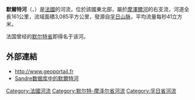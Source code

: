 {{noteTA
|G1=法国地名
|G2=单位
}}
{{Infobox river
  | name              = 默爾特河
  | native_name       = Meurthe
  | image             = La Meurthe à Nancy.jpg
  | image_caption     = 流经[[南锡|南锡]]的默爾特河
  | map               = Meurthe.png
  | map_caption       = 默爾特河流域图
  | source1_location  = [[孚日山脉|孚日山脉]]
  | source1_coordinates = {{coord|48|03|25|N|7|00|50|E|name=Meurthe|display=inline}}
  | mouth_location    = [[摩澤爾河|摩澤爾河]]
  | mouth_coordinates = {{coord|48|46|48|N|6|8|29|E|name=Moselle-Meurthe|display=inline,title}}
  | subdivision_type1 = [[世界政區索引|国家]]
  | subdivision_name1 = {{FR}}
  | subdivision_type2 = [[大区_(法国)|大区]]
  | subdivision_name2 = {{flag|Grand Est}}
  | subdivision_type3 = [[省_(法国)|省]]
  | subdivision_name3 = {{flag|Meurthe-et-Moselle}}<br>{{flag|Vosges}}
  | length            = {{convert|161|km|mi|abbr=on}}
  | source1_elevation = {{convert|1190|m|ft|abbr=on}}
  | discharge1_avg    = {{convert|41|m3/s|cuft/s|abbr=on}}
  | basin_size        = {{convert|3085|km2|mi2|abbr=on}}
  | progression       = {{RMoselle}}
}} 
'''默爾特河'''（{{lang-fr|Meurthe}}，{{IPA-fr|mœʁt}}）是[[法國|法國]]的河流，位於該國東北部，屬於[[摩澤爾河|摩澤爾河]]的右支流，河道全長161公里，流域面積3,085平方公里，發源自[[孚日山脉|孚日山脉]]，平均流量每秒41立方米。

法国曾经的[[默尔特省|默尔特省]]即得名于该河。

==外部連結==
*http://www.geoportail.fr{{Wayback|url=http://www.geoportail.fr/ |date=20101215171356 }}
*[http://sandre.eaufrance.fr/app/chainage/courdo/htm/A6--0100.php?cg=A6--0100 Sandre数据库中的默爾特河]

{{France-geo-stub}}
[[Category:法國河流|Category:法國河流]]
[[Category:默尔特-摩泽尔省河流|Category:默尔特-摩泽尔省河流]]
[[Category:孚日省河流|Category:孚日省河流]]